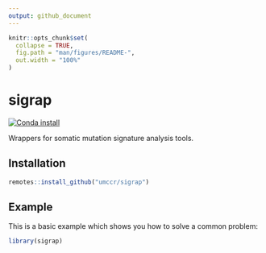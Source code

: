 ```yaml
---
output: github_document
---
```


```r
knitr::opts_chunk$set(
  collapse = TRUE,
  fig.path = "man/figures/README-",
  out.width = "100%"
)
```

# sigrap

<!-- badges: start -->
[![Conda install](https://anaconda.org/umccr/r-sigrap/badges/installer/conda.svg)](https://anaconda.org/umccr/r-sigrap)
<!-- badges: end -->

Wrappers for somatic mutation signature analysis tools.

## Installation

```r
remotes::install_github("umccr/sigrap")
```

## Example

This is a basic example which shows you how to solve a common problem:

```r
library(sigrap)
```
